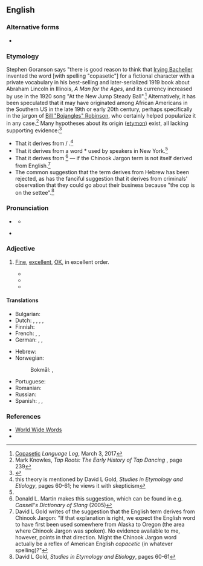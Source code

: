 ==English==
{{was wotd|2010|January|25}}

===Alternative forms===
* {{alter|en|copasetic|kopasetic}}

===Etymology===
Stephen Goranson says "there is good reason to think that [[w:Irving Bacheller|Irving Bacheller]] invented the word [with spelling "copasetic"] for a fictional character with a private vocabulary in his best-selling and later-serialized 1919 book about Abraham Lincoln in Illinois, ''A Man for the Ages'', and its currency increased by use in the 1920 song "At the New Jump Steady Ball".<ref>[http://languagelog.ldc.upenn.edu/nll/?p=31372 Copasetic] ''Language Log'', March 3, 2017</ref> Alternatively, it has been speculated that it may have originated among African Americans in the Southern US in the late 19th or early 20th century, perhaps specifically in the jargon of [[w:Bill Robinson|Bill "Bojangles" Robinson]], who certainly helped popularize it in any case.<ref>Mark Knowles, ''Tap Roots: The Early History of Tap Dancing'' {{ISBN|0786412674}}, page 239</ref> Many hypotheses about its origin ([[etymon]]) exist, all lacking supporting evidence:<ref>{{R:Dictionary.com|copacetic}}</ref>
{{rel-top|Possible origins.}}
* That it derives from {{cog|frc||coup esètique}} / {{m|fr||coupersètique|capable of being coped with successfully; able to cope with anything and everything}}.<ref name="Gold">this theory is mentioned by David L Gold, ''Studies in Etymology and Etiology'', pages 60-61; he views it with skepticism</ref>
* That it derives from a word *{{m|it||copasetti}} used by {{cog|it|-}} speakers in New York.<ref name="Gold"></ref>
* That it derives from {{cog|chn||copasenee|everything is satisfactory}}<ref>Donald L. Martin makes this suggestion, which can be found in e.g. ''Cassell's Dictionary of Slang'' (2005)</ref> — if the Chinook Jargon term is not itself derived from English.<ref>David L Gold writes of the suggestion that the English term derives from Chinook Jargon: "If that explanation is right, we expect the English word to have first been used somewhere from Alaska to Oregon (the area where Chinook Jargon was spoken). No evidence available to me, however, points in that direction. Might the Chinook Jargon word actually be a reflex of American English ''copacetic'' (in whatever spelling)?"</ref>
* The common suggestion that the term derives from Hebrew {{m|he||[[כל#Hebrew|הכל]] <!--x--> [[סדר#Hebrew|בסדר]]|everything is in order|tr=hakól b'séder}} has been rejected, as has the fanciful suggestion that it derives from criminals' observation that they could go about their business because "the cop is on the settee".<ref name="Gold 2">David L Gold, ''Studies in Etymology and Etiology'', pages 60-61</ref>
{{rel-bottom}}

===Pronunciation===
* {{a|UK}} {{IPA|en|/kəʊ.pəˈsɛt.ɪk/}}
** {{audio|en|LL-Q1860 (eng)-Vealhurl-copacetic.wav|Audio (UK)}}
* {{a|GA}} {{IPA|en|/ˌkoʊ.pəˈsɛt.ɪk/}}

===Adjective===
{{en-adj}}

# {{lb|en|US|slang}} [[fine|Fine]], [[excellent]], [[OK]], in excellent order.
#* {{quote-book|en|author=Irving Bacheller|authorlink=Irving Bacheller|title=A Man for the Ages: A Story of the Builders of Democracy|url=http://books.google.ca/books?id=ui4wAAAAYAAJ|location=New York, N.Y.|publisher={{w|Grosset & Dunlap}}|year=1919|pages=69 and 287|oclc=648098|passage=["]...&nbsp;an' as to looks I'd call him, as ye might say, real '''copasetic'''." Mrs. Lukins expressed this opinion solemnly and with a slight cough. Its last word stood for nothing more than an indefinite depth of meaning.&nbsp;[...] There was one other word in her lexicon which was in the nature of a jewel to be used only on special occasions. It was the word "'''copasetic'''".}}
#* {{quote-journal|en|author=Sam Borden|title=For bellicose Brazil, payback carries heavy price: Loss of Neymar &#91;''International New York Times'' version: Brazil and referee share some blame for Neymar's injury: Spaniard's failure to curb early pattern of fouls is seen as major factor (7 July 2014, p.&nbsp;13)&#93;|work={{w|The New York Times}}|date=5 July 2014|passage=Colombia and Brazil were supposed to be more '''copacetic'''.}}
#*{{quote-song|1987|performer={{w|Grateful Dead}}|title=West L.A. Fadeaway|passage=It’s a shame those boys couldn’t be more '''copacetic'''}}

====Translations====
{{trans-top|fine, excellent, going just right, swell}}
* Bulgarian: {{t+|bg|отли́чен}}
* Dutch: {{t+|nl|super}}, {{t+|nl|extra}}, {{t|nl|zeer tevreden}}, {{t+|nl|ok}}, {{t+|nl|geniaal}}
* Finnish: {{t|fi|jees}}
* French: {{t+|fr|super}}, {{t+|fr|extra}}, {{t+|fr|génial}}
* German: {{t+|de|super}}, {{t+|de|genial}}, {{t+|de|OK}}
{{trans-mid}}
* Hebrew: {{t|he|בסדר|m|m-p|f|f-p|sc=Hebr}}
* Norwegian:
*: Bokmål: {{t+|nb|topp}}, {{t+|nb|fantastisk}}
* Portuguese: {{t+|pt|supimpa}}
* Romanian: {{t+|ro|grozav}}
* Russian: {{t+|ru|отли́чный}}
* Spanish: {{t|es|requetebueno}}, {{t+|es|estupendo}}, {{t+|es|genial}}
{{trans-bottom}}

===References===
<references/>
* [https://web.archive.org/web/20030402021527/http://www.quinion.com/words/weirdwords/ww-cop1.htm World Wide Words]
* {{R:BBS}}
